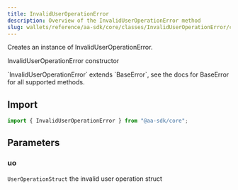 ```yaml
---
title: InvalidUserOperationError
description: Overview of the InvalidUserOperationError method
slug: wallets/reference/aa-sdk/core/classes/InvalidUserOperationError/constructor
---
```


Creates an instance of InvalidUserOperationError.

InvalidUserOperationError constructor

<Note>
  `InvalidUserOperationError` extends `BaseError`, see the docs for BaseError
  for all supported methods.
</Note>

## Import

```ts
import { InvalidUserOperationError } from "@aa-sdk/core";
```

## Parameters

### uo

`UserOperationStruct`
the invalid user operation struct

